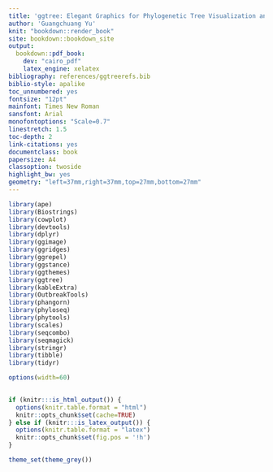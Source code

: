 ```yaml
---
title: 'ggtree: Elegant Graphics for Phylogenetic Tree Visualization and Annotation'
author: 'Guangchuang Yu'
knit: "bookdown::render_book"
site: bookdown::bookdown_site
output:
  bookdown::pdf_book: 
    dev: "cairo_pdf"
    latex_engine: xelatex
bibliography: references/ggtreerefs.bib
biblio-style: apalike
toc_unnumbered: yes
fontsize: "12pt"
mainfont: Times New Roman
sansfont: Arial
monofontoptions: "Scale=0.7"
linestretch: 1.5
toc-depth: 2
link-citations: yes
documentclass: book
papersize: A4
classoption: twoside
highlight_bw: yes
geometry: "left=37mm,right=37mm,top=27mm,bottom=27mm"
---
```



```r
library(ape)
library(Biostrings)
library(cowplot)
library(devtools)
library(dplyr)
library(ggimage)
library(ggridges)
library(ggrepel)
library(ggstance)
library(ggthemes)
library(ggtree)
library(kableExtra)
library(OutbreakTools)
library(phangorn)
library(phyloseq)
library(phytools)
library(scales)
library(seqcombo)
library(seqmagick)
library(stringr)
library(tibble)
library(tidyr)

options(width=60)

  
if (knitr:::is_html_output()) {
  options(knitr.table.format = "html") 
  knitr::opts_chunk$set(cache=TRUE) 
} else if (knitr:::is_latex_output()) {
  options(knitr.table.format = "latex")
  knitr::opts_chunk$set(fig.pos = '!h')
} 

theme_set(theme_grey())
```


